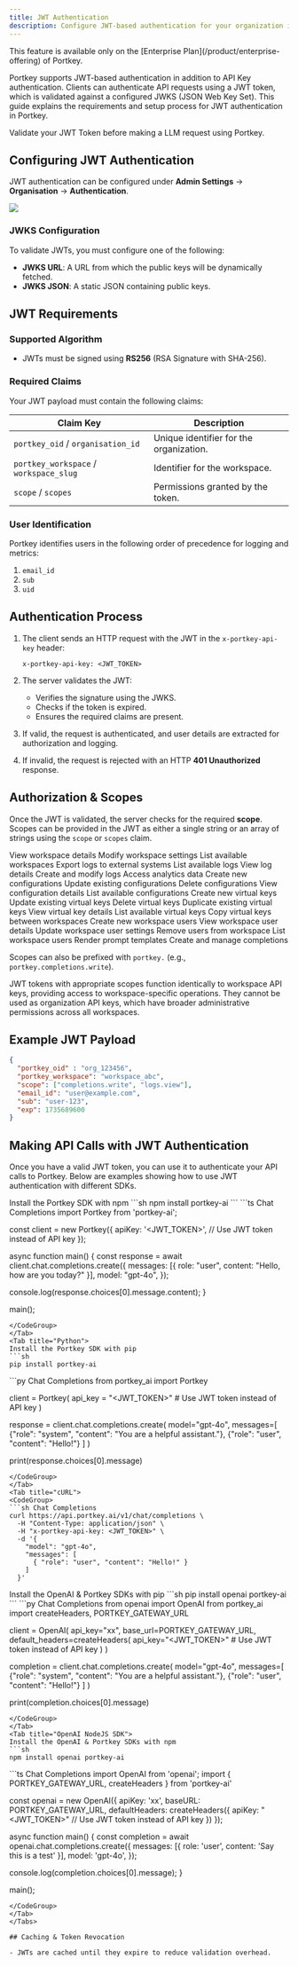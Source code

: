 ```yaml
---
title: JWT Authentication
description: Configure JWT-based authentication for your organization in Portkey
---
```


<Info>
  This feature is available only on the [Enterprise Plan](/product/enterprise-offering) of Portkey.
</Info>

Portkey supports JWT-based authentication in addition to API Key authentication. Clients can authenticate API requests using a JWT token, which is validated against a configured JWKS (JSON Web Key Set). This guide explains the requirements and setup process for JWT authentication in Portkey.

<Card href="/product/guardrails/list-of-guardrail-checks#basic-%E2%80%94-deterministic-guardrails" title="Validate JWT Token (Guardarail)">
    Validate your JWT Token before making a LLM request using Portkey.
</Card>

## Configuring JWT Authentication

JWT authentication can be configured under **Admin Settings** → **Organisation** → **Authentication**.

<Frame>
<img src="/images/product/jwt.png"></img>
</Frame>



### JWKS Configuration

To validate JWTs, you must configure one of the following:

- **JWKS URL**: A URL from which the public keys will be dynamically fetched.
- **JWKS JSON**: A static JSON containing public keys.

## JWT Requirements

### Supported Algorithm

- JWTs must be signed using **RS256** (RSA Signature with SHA-256).

### Required Claims

Your JWT payload must contain the following claims:

| **Claim Key**                     | **Description**                          |
|------------------------------------|------------------------------------------|
| `portkey_oid` / `organisation_id` | Unique identifier for the organization.  |
| `portkey_workspace` / `workspace_slug` | Identifier for the workspace.         |
| `scope` / `scopes`                | Permissions granted by the token.        |

### User Identification

Portkey identifies users in the following order of precedence for logging and metrics:

1. `email_id`
2. `sub`
3. `uid`

## Authentication Process

1. The client sends an HTTP request with the JWT in the `x-portkey-api-key` header:

   ```http
   x-portkey-api-key: <JWT_TOKEN>
   ```

2. The server validates the JWT:
   - Verifies the signature using the JWKS.
   - Checks if the token is expired.
   - Ensures the required claims are present.

3. If valid, the request is authenticated, and user details are extracted for authorization and logging.
4. If invalid, the request is rejected with an HTTP **401 Unauthorized** response.

## Authorization & Scopes

Once the JWT is validated, the server checks for the required **scope**. Scopes can be provided in the JWT as either a single string or an array of strings using the `scope` or `scopes` claim.

<Expandable title="Available Permission Scopes">
  <Expandable title="Workspace Management">
    <ParamField query="workspaces.read" type="string">
      View workspace details
    </ParamField>
    <ParamField query="workspaces.update" type="string">
      Modify workspace settings
    </ParamField>
    <ParamField query="workspaces.list" type="string">
      List available workspaces
    </ParamField>
  </Expandable>

  <Expandable title="Logs & Analytics">
    <ParamField query="logs.export" type="string">
      Export logs to external systems
    </ParamField>
    <ParamField query="logs.list" type="string">
      List available logs
    </ParamField>
    <ParamField query="logs.view" type="string">
      View log details
    </ParamField>
    <ParamField query="logs.write" type="string">
      Create and modify logs
    </ParamField>
    <ParamField query="analytics.view" type="string">
      Access analytics data
    </ParamField>
  </Expandable>

  <Expandable title="Configurations">
    <ParamField query="configs.create" type="string">
      Create new configurations
    </ParamField>
    <ParamField query="configs.update" type="string">
      Update existing configurations
    </ParamField>
    <ParamField query="configs.delete" type="string">
      Delete configurations
    </ParamField>
    <ParamField query="configs.read" type="string">
      View configuration details
    </ParamField>
    <ParamField query="configs.list" type="string">
      List available configurations
    </ParamField>
  </Expandable>

  <Expandable title="Virtual Keys">
    <ParamField query="virtual_keys.create" type="string">
      Create new virtual keys
    </ParamField>
    <ParamField query="virtual_keys.update" type="string">
      Update existing virtual keys
    </ParamField>
    <ParamField query="virtual_keys.delete" type="string">
      Delete virtual keys
    </ParamField>
    <ParamField query="virtual_keys.duplicate" type="string">
      Duplicate existing virtual keys
    </ParamField>
    <ParamField query="virtual_keys.read" type="string">
      View virtual key details
    </ParamField>
    <ParamField query="virtual_keys.list" type="string">
      List available virtual keys
    </ParamField>
    <ParamField query="virtual_keys.copy" type="string">
      Copy virtual keys between workspaces
    </ParamField>
  </Expandable>

  <Expandable title="Workspace Users">
    <ParamField query="workspace_users.create" type="string">
      Create new workspace users
    </ParamField>
    <ParamField query="workspace_users.read" type="string">
      View workspace user details
    </ParamField>
    <ParamField query="workspace_users.update" type="string">
      Update workspace user settings
    </ParamField>
    <ParamField query="workspace_users.delete" type="string">
      Remove users from workspace
    </ParamField>
    <ParamField query="workspace_users.list" type="string">
      List workspace users
    </ParamField>
  </Expandable>

  <Expandable title="Other">
    <ParamField query="prompts.render" type="string">
      Render prompt templates
    </ParamField>
    <ParamField query="completions.write" type="string">
      Create and manage completions
    </ParamField>
  </Expandable>
</Expandable>

Scopes can also be prefixed with `portkey.` (e.g., `portkey.completions.write`).


<Note>
    JWT tokens with appropriate scopes function identically to workspace API keys, providing access to workspace-specific operations. They cannot be used as organization API keys, which have broader administrative permissions across all workspaces.
</Note>

## Example JWT Payload

```json
{
  "portkey_oid" : "org_123456",
  "portkey_workspace": "workspace_abc",
  "scope": ["completions.write", "logs.view"],
  "email_id": "user@example.com",
  "sub": "user-123",
  "exp": 1735689600
}
```

## Making API Calls with JWT Authentication

Once you have a valid JWT token, you can use it to authenticate your API calls to Portkey. Below are examples showing how to use JWT authentication with different SDKs.

<Tabs>
<Tab title="NodeJS">
Install the Portkey SDK with npm
```sh
npm install portkey-ai
```
<CodeGroup>
```ts Chat Completions
import Portkey from 'portkey-ai';

const client = new Portkey({
  apiKey: '<JWT_TOKEN>', // Use JWT token instead of API key
});

async function main() {
  const response = await client.chat.completions.create({
    messages: [{ role: "user", content: "Hello, how are you today?" }],
    model: "gpt-4o",
  });

  console.log(response.choices[0].message.content);
}

main();
```
</CodeGroup>
</Tab>
<Tab title="Python">
Install the Portkey SDK with pip
```sh
pip install portkey-ai
```
<CodeGroup>
```py Chat Completions
from portkey_ai import Portkey

client = Portkey(
  api_key = "<JWT_TOKEN>" # Use JWT token instead of API key
)

response = client.chat.completions.create(
  model="gpt-4o",
  messages=[
    {"role": "system", "content": "You are a helpful assistant."},
    {"role": "user", "content": "Hello!"}
  ]
)

print(response.choices[0].message)
```
</CodeGroup>
</Tab>
<Tab title="cURL">
<CodeGroup>
```sh Chat Completions
curl https://api.portkey.ai/v1/chat/completions \
  -H "Content-Type: application/json" \
  -H "x-portkey-api-key: <JWT_TOKEN>" \
  -d '{
    "model": "gpt-4o",
    "messages": [
      { "role": "user", "content": "Hello!" }
    ]
  }'
```
</CodeGroup>
</Tab>
<Tab title="OpenAI Python SDK">
Install the OpenAI & Portkey SDKs with pip
```sh
pip install openai portkey-ai
```
<CodeGroup>
```py Chat Completions
from openai import OpenAI
from portkey_ai import createHeaders, PORTKEY_GATEWAY_URL

client = OpenAI(
    api_key="xx",
    base_url=PORTKEY_GATEWAY_URL,
    default_headers=createHeaders(
        api_key="<JWT_TOKEN>" # Use JWT token instead of API key
    )
)

completion = client.chat.completions.create(
  model="gpt-4o",
  messages=[
    {"role": "system", "content": "You are a helpful assistant."},
    {"role": "user", "content": "Hello!"}
  ]
)

print(completion.choices[0].message)
```
</CodeGroup>
</Tab>
<Tab title="OpenAI NodeJS SDK">
Install the OpenAI & Portkey SDKs with npm
```sh
npm install openai portkey-ai
```
<CodeGroup>
```ts Chat Completions
import OpenAI from 'openai';
import { PORTKEY_GATEWAY_URL, createHeaders } from 'portkey-ai'

const openai = new OpenAI({
  apiKey: 'xx',
  baseURL: PORTKEY_GATEWAY_URL,
  defaultHeaders: createHeaders({
    apiKey: "<JWT_TOKEN>" // Use JWT token instead of API key
  })
});

async function main() {
  const completion = await openai.chat.completions.create({
    messages: [{ role: 'user', content: 'Say this is a test' }],
    model: 'gpt-4o',
  });

  console.log(completion.choices[0].message);
}

main();
```
</CodeGroup>
</Tab>
</Tabs>

## Caching & Token Revocation

- JWTs are cached until they expire to reduce validation overhead.
